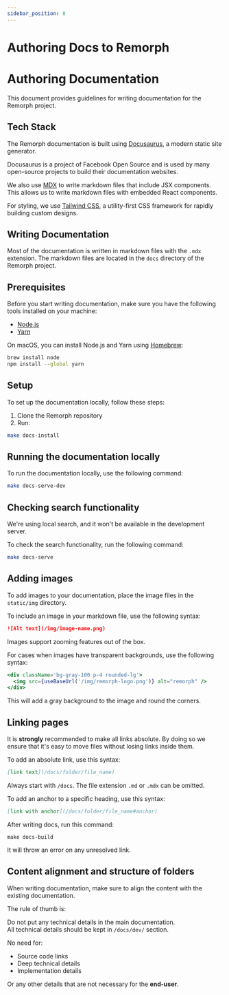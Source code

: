 ```yaml
---
sidebar_position: 8
---
```


# Authoring Docs to Remorph


# Authoring Documentation

This document provides guidelines for writing documentation for the Remorph project.


## Tech Stack

The Remorph documentation is built using [Docusaurus](https://docusaurus.io/), a modern static site generator.

Docusaurus is a project of Facebook Open Source and is used by many open-source projects to build their documentation websites.

We also use [MDX](https://mdxjs.com/) to write markdown files that include JSX components. This allows us to write markdown files with embedded React components.

For styling, we use [Tailwind CSS](https://tailwindcss.com/), a utility-first CSS framework for rapidly building custom designs.

## Writing Documentation

Most of the documentation is written in markdown files with the `.mdx` extension.
The markdown files are located in the `docs` directory of the Remorph project.

## Prerequisites

Before you start writing documentation, make sure you have the following tools installed on your machine:
- [Node.js](https://nodejs.org/en/)
- [Yarn](https://yarnpkg.com/)

On macOS, you can install Node.js and Yarn using [Homebrew](https://brew.sh/):

```bash
brew install node
npm install --global yarn
```


## Setup

To set up the documentation locally, follow these steps:

1. Clone the Remorph repository
2. Run:

```bash
make docs-install
```

## Running the documentation locally

To run the documentation locally, use the following command:

```bash
make docs-serve-dev
```

## Checking search functionality

<Admonition type="tip" title="Tip" emoji="💡">
    We're using local search, and it won't be available in the development server.
</Admonition>

To check the search functionality, run the following command:

```bash
make docs-serve
```

## Adding images

To add images to your documentation, place the image files in the `static/img` directory.

To include an image in your markdown file, use the following syntax:

```markdown
![Alt text](/img/image-name.png)
```

<Admonition type="tip" title="Tip" emoji="💡">
    Images support zooming features out of the box.
</Admonition>

For cases when images have transparent backgrounds, use the following syntax:

```jsx
<div className='bg-gray-100 p-4 rounded-lg'>
  <img src={useBaseUrl('/img/remorph-logo.png')} alt="remorph" />
</div>
```

This will add a gray background to the image and round the corners.

## Linking pages

It is **strongly** recommended to make all links absolute.
By doing so we ensure that it's easy to move files without losing links inside them.

To add an absolute link, use this syntax:

```md
[link text](/docs/folder/file_name)
```

Always start with `/docs`. The file extension `.md` or `.mdx` can be omitted.

To add an anchor to a specific heading, use this syntax:

```md
[link with anchor](/docs/folder/file_name#anchor)
```

After writing docs, run this command:

```
make docs-build
```

It will throw an error on any unresolved link.


## Content alignment and structure of folders

When writing documentation, make sure to align the content with the existing documentation.

The rule of thumb is:

<div className="text-red-700 p-4 dark:text-red-400 flex justify-center items-center">
    <div className='max-w-screen-sm text-center text-balance'>
        <div className="text-2xl font-bold text-balance">
            Do not put any technical details in the main documentation.
        </div>
        <div className="text-lg">
            All technical details should be kept in <code>/docs/dev/</code> section.
        </div>
    </div>
</div>

No need for:
- Source code links
- Deep technical details
- Implementation details

Or any other details that are not necessary for the **end-user**.
